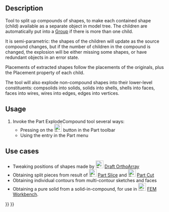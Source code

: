 <languages/>

{{Docnav
|[[Part_Compound|Compound]]
|[[Part_CompoundFilter|CompoundFilter]]
|[[Part_Workbench|Part]]
|IconL=Part_Compound.svg
|IconR=Part_CompoundFilter.svg
|IconC=Workbench_Part.svg
}}

{{GuiCommand
|Name=Part ExplodeCompound
|MenuLocation=Part → Compound → Explode compound
|Workbenches=[[Part_Workbench|Part]]
|Version=0.18
|SeeAlso=[[Part_Compound|Part Compound]], [[Draft_Downgrade|Draft Downgrade]]
}}

==Description== 

Tool to split up compounds of shapes, to make each contained shape (child) available as a separate object in model tree. The children are automatically put into a [[Std_Group|Group]] if there is more than one child.

It is semi-parametric: the shapes of the children will update as the source compound changes, but if the number of children in the compound is changed, the explosion will be either missing some shapes, or have redundant objects in an error state.

Placements of extracted shapes follow the placements of the originals, plus the Placement property of each child.

The tool will also explode non-compound shapes into their lower-level constituents: compsolids into solids, solids into shells, shells into faces, faces into wires, wires into edges, edges into vertices.

==Usage==

# Invoke the Part ExplodeCompound tool several ways:
#* Pressing on the [[Image:Part_ExplodeCompound.svg|24px]] button in the Part toolbar
#* Using the {{MenuCommand|Part → Compound → Explode compound}} entry in the Part menu

==Use cases==

* Tweaking positions of shapes made by [[Image:Draft_OrthoArray.svg|24px]] [[Draft_OrthoArray|Draft OrthoArray]]
* Obtaining split pieces from result of [[Image:Part_Slice.svg|24px]] [[Part_Slice|Part Slice]] and [[Image:Part_Cut.svg|24px]] [[Part_Cut|Part Cut]]
* Obtaining individual contours from multi-contour sketches and faces
* Obtaining a pure solid from a solid-in-compound, for use in [[Image:Workbench_FEM.svg|24px]] [[FEM_Workbench|FEM Workbench]].


{{Docnav
|[[Part_Compound|Compound]]
|[[Part_CompoundFilter|CompoundFilter]]
|[[Part_Workbench|Part]]
|IconL=Part_Compound.svg
|IconR=Part_CompoundFilter.svg
|IconC=Workbench_Part.svg
}}

{{Part Tools navi{{#translation:}}}}
{{Userdocnavi{{#translation:}}}}